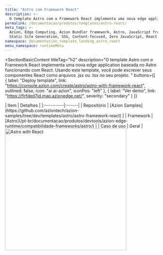 ```yaml
---
title: "Astro com Framework React"
description: >-
  O template Astro com o Framework React implementa uma nova edge application baseada no Astro funcionando com React.
permalink: /documentacao/produtos/templates/astro-react/
meta_tags: >-
  Azion, Edge Computing, Azion Bundler framework, Astro, JavaScript frameworks,
  Static Site Generation, SSG, Content-focused, Zero JavaScript, React
namespace: documentation_template_landing_astro_react
menu_namespace: runtimeMenu
---
```



<SectionBasicContent
  titleTag="h2"
  description="O template Astro com o Framework React implementa uma nova edge application baseada no Astro funcionando com React. Usando este template, você pode escrever seus componentes React como arquivos .jsx ou .tsx no seu projeto. "
  buttons={[
    { label: "Deploy template", link: "https://console.azion.com/create/astro/astro-with-framework-react", outlined: false, icon: "ai ai-azion", iconPos: "left" },
    { label: "Ver demo", link: "https://flrfded7id.map.azionedge.net/", severity: "secondary" }
  ]}
>
  <Fragment slot="content">
    <div style="flex: 1; min-width: 300px;">
      | Item | Detalhes |
      |:----------|:------|
      | Repositório | [Azion Samples](https://github.com/aziontech/azion-samples/tree/dev/templates/astro/astro-framework-react) |
      | Framework | [Astro](/pt-br/documentacao/produtos/devtools/azion-edge-runtime/compatibilidade-frameworks/astro/) |
      | Caso de uso | Geral |
    </div>
    <div style="display: flex; justify-content: center; align-items: center; flex: 1;">
      <img src="/assets/docs/images/uploads/template-showcase/astro/astro-react.png" width="400" alt="Astro with React" style="min-width: 100%; max-width: 100%; height: auto;" />
    </div>
  </Fragment>
</SectionBasicContent>
